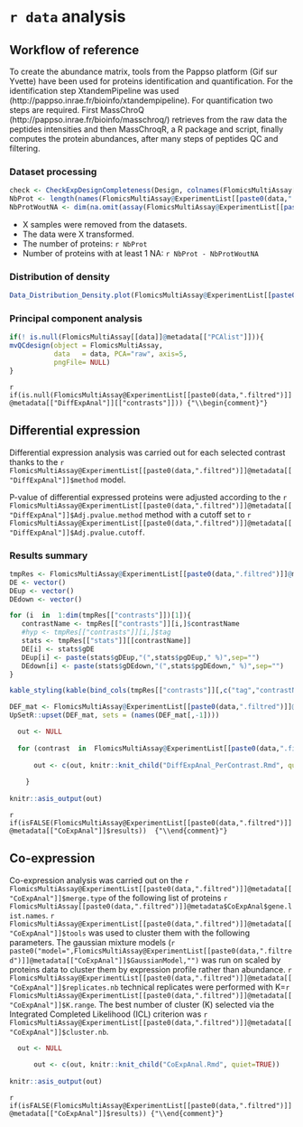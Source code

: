 
# `r data` analysis

## Workflow of reference 

  To create the abundance matrix, tools from the Pappso platform (Gif sur Yvette) have been used for proteins identification and quantification.
  For the identification step XtandemPipeline was used (http://pappso.inrae.fr/bioinfo/xtandempipeline). For quantification two steps are required.
  First MassChroQ (http://pappso.inrae.fr/bioinfo/masschroq/) retrieves from the raw data the peptides intensities
  and then MassChroqR, a R package and script, finally computes the protein abundances, after many steps of peptides QC and filtering.


### Dataset processing

```r
check <- CheckExpDesignCompleteness(Design, colnames(FlomicsMultiAssay[[paste0(data,".filtrered")]]))
NbProt <- length(names(FlomicsMultiAssay@ExperimentList[[paste0(data,".filtred")]]))
NbProtWoutNA <- dim(na.omit(assay(FlomicsMultiAssay@ExperimentList[[paste0(data,".filtred")]])))[1]
```

* X samples were removed from the datasets.
* The data were X transformed.
* The number of proteins: `r NbProt`  
* Number of proteins with at least 1 NA: `r NbProt - NbProtWoutNA`

### Distribution of density 

```r
Data_Distribution_Density.plot(FlomicsMultiAssay@ExperimentList[[paste0(data,".filtred")]])
```


### Principal component analysis

```r
if(! is.null(FlomicsMultiAssay[[data]]@metadata[["PCAlist"]])){ 
mvQCdesign(object = FlomicsMultiAssay,
           data   = data, PCA="raw", axis=5, 
           pngFile= NULL) 
}
```


`r if(is.null(FlomicsMultiAssay@ExperimentList[[paste0(data,".filtred")]]@metadata[["DiffExpAnal"]][["contrasts"]])) {"\\begin{comment}"}`

## Differential expression 

Differential expression analysis was carried out for each selected contrast thanks to the `r FlomicsMultiAssay@ExperimentList[[paste0(data,".filtred")]]@metadata[["DiffExpAnal"]]$method` model. 

P-value of differential expressed proteins were adjusted according to the `r FlomicsMultiAssay@ExperimentList[[paste0(data,".filtred")]]@metadata[["DiffExpAnal"]]$Adj.pvalue.method` method
with a cutoff set to `r FlomicsMultiAssay@ExperimentList[[paste0(data,".filtred")]]@metadata[["DiffExpAnal"]]$Adj.pvalue.cutoff`.

### Results summary

```r

tmpRes <- FlomicsMultiAssay@ExperimentList[[paste0(data,".filtred")]]@metadata[["DiffExpAnal"]]
DE <- vector()
DEup <- vector()
DEdown <- vector()

for (i  in  1:dim(tmpRes[["contrasts"]])[1]){
   contrastName <- tmpRes[["contrasts"]][i,]$contrastName
   #hyp <- tmpRes[["contrasts"]][i,]$tag
   stats <- tmpRes[["stats"]][[contrastName]]
   DE[i] <- stats$gDE
   DEup[i] <- paste(stats$gDEup,"(",stats$pgDEup," %)",sep="")
   DEdown[i] <- paste(stats$gDEdown,"(",stats$pgDEdown," %)",sep="")
}

```

```r
kable_styling(kable(bind_cols(tmpRes[["contrasts"]][,c("tag","contrastName")], data.frame("Nb DE"=DE,"Nb DEup"=DEup,"Nb DEdown"=DEdown)), row.names=TRUE, caption=NULL, format="html"),font_size=12)
```


```r

DEF_mat <- FlomicsMultiAssay@ExperimentList[[paste0(data,".filtred")]]@metadata$DiffExpAnal[["mergeDEF"]]
UpSetR::upset(DEF_mat, sets = (names(DEF_mat[,-1]))) 
```


```r

  out <- NULL
  
  for (contrast  in  FlomicsMultiAssay@ExperimentList[[paste0(data,".filtred")]]@metadata[["DiffExpAnal"]][["contrasts"]]$contrastName) {
    
      out <- c(out, knitr::knit_child("DiffExpAnal_PerContrast.Rmd", quiet=TRUE))  
      
    }
    
knitr::asis_output(out)

```

`r  if(isFALSE(FlomicsMultiAssay@ExperimentList[[paste0(data,".filtred")]]@metadata[["CoExpAnal"]]$results))  {"\\end{comment}"}`


## Co-expression

Co-expression analysis was carried out on the `r FlomicsMultiAssay@ExperimentList[[paste0(data,".filtred")]]@metadata[["CoExpAnal"]]$merge.type`
of the following list of proteins `r FlomicsMultiAssay[[paste0(data,".filtred")]]@metadata$CoExpAnal$gene.list.names`. 
`r FlomicsMultiAssay@ExperimentList[[paste0(data,".filtred")]]@metadata[["CoExpAnal"]]$tools` was
used to cluster them with the following parameters. The gaussian mixture models (`r paste0("model=",FlomicsMultiAssay@ExperimentList[[paste0(data,".filtred")]]@metadata[["CoExpAnal"]]$GaussianModel,"")` was run on scaled by proteins data to cluster them by expression profile rather than abundance.
`r FlomicsMultiAssay@ExperimentList[[paste0(data,".filtred")]]@metadata[["CoExpAnal"]]$replicates.nb` technical replicates were performed with K=`r FlomicsMultiAssay@ExperimentList[[paste0(data,".filtred")]]@metadata[["CoExpAnal"]]$K.range`. 
The best number of cluster (K) selected via the Integrated Completed Likelihood (ICL) criterion 
was `r FlomicsMultiAssay@ExperimentList[[paste0(data,".filtred")]]@metadata[["CoExpAnal"]]$cluster.nb`.



```r

  out <- NULL
 
      out <- c(out, knitr::knit_child("CoExpAnal.Rmd", quiet=TRUE))  
    
knitr::asis_output(out)

```

`r  if(isFALSE(FlomicsMultiAssay@ExperimentList[[paste0(data,".filtred")]]@metadata[["CoExpAnal"]]$results)) {"\\end{comment}"}`

